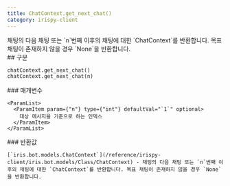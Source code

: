 ```yaml
---
title: ChatContext.get_next_chat()
category: irispy-client
---
```


<Section>
  채팅의 다음 채팅 또는 `n`번째 이후의 채팅에 대한 `ChatContext`를 반환합니다. 목표 채팅이 존재하지 않을 경우 `None`을 반환합니다.
</Section>
<Section>
  ## 구문

  ~~~py
  chatContext.get_next_chat()
  chatContext.get_next_chat(n)
  ~~~

  <Section>
    ### 매개변수

    <ParamList>
      <ParamItem param={"n"} type={"int"} defaultVal="`1`" optional>
        대상 메시지을 기준으로 하는 인덱스
      </ParamItem>
    </ParamList>
  </Section>
  <Section>
    ### 반환값

    [`iris.bot.models.ChatContext`](/reference/irispy-client/iris.bot.models/Class/ChatContext) - 채팅의 다음 채팅 또는 `n`번째 이후의 채팅에 대한 `ChatContext`를 반환합니다. 목표 채팅이 존재하지 않을 경우 `None`을 반환합니다.
  </Section>
</Section>